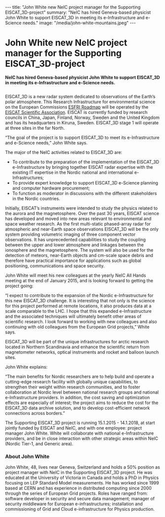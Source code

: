 ---
title: "John White new NeIC project manager for the Supporting EISCAT_3D-project"
summary: "NeIC has hired Geneva-based physicist John White to support EISCAT_3D in meeting its e-Infrastructure and e-Science needs."
image: "/media/john-white-mountains.jpeg"
---
= John White new NeIC project manager for the Supporting EISCAT_3D-project =

'''NeIC has hired Geneva-based physicist John White to support EISCAT_3D in meeting its e-Infrastructure and e-Science needs.'''

<a href="/media/john-white-mountains.jpeg">
<img class="smallpic" href="/media/john-white-mountains.jpeg">
</a>

EISCAT_3D is a new radar system dedicated to observations of the Earth’s polar atmosphere. This Research Infrastructure for environmental science on the European Commissions [http://ec.europa.eu/research/infrastructures/pdf/esfri-strategy_report_and_roadmap.pdf#view=fit&pagemode=none ESFRI Roadmap] will be operated by the [https://www.eiscat.se/ EISCAT Scientific Association]. EISCAT is currently funded by research councils in China, Japan, Finland, Norway, Sweden and the United Kingdom and has its headquarters in Kiruna, Sweden. EISCAT_3D stage 1 will operate at three sites in the far North.

“The goal of the project is to support EISCAT_3D to meet its e-Infrastructure and e-Science needs,” John White says.

The major of the NeIC activities related to EISCAT_3D are:

* To contribute to the preparation of the implementation of the EISCAT_3D e-Infrastructure by bringing together EISCAT radar expertise with the existing IT expertise in the Nordic national and international e-Infrastructures;
* To provide expert knowledge to support EISCAT_3D e-Science planning and computer hardware procurement;
* To function as moderator in discussions with the different stakeholders in the Nordic countries.

Initially, EISCAT’s instruments were intended to study the physics related to the aurora and the magnetosphere. Over the past 30 years, EISCAT science has developed and moved into new areas relevant to environmental and space weather research. As the first multi-static phased-array radar for atmospheric and near-Earth space observations EISCAT_3D will be the only system providing volumetric imaging of three component vector observations. It has unprecedented capabilities to study the coupling between the upper and lower atmosphere and linkages between the ionosphere and the magnetosphere. The system will also be used for the detection of meteors, near-Earth objects and cm-scale space debris and therefore have practical importance for applications such as global positioning, communications and space security.

John White will meet his new colleagues at the yearly NeIC All Hands meeting at the end of January 2015, and is looking forward to getting the project going:

“I expect to contribute to the expansion of the Nordic e-Infrastructure for this new EISCAT_3D challenge. It is interesting that not only is the science for this project performed at remote locations, it also produces data at a scale comparable to the LHC. I hope that this expanded e-Infrastructure and the associated techniques will ultimately benefit other areas of scientific research. I look forward to working with new colleagues and also continuing with old colleagues from the European Grid projects,” White says.

EISCAT_3D will be part of the unique infrastructures for arctic research located in Northern Scandinavia and enhance the scientific return from magnetometer networks, optical instruments and rocket and balloon launch sites.

John White explains:

“The main benefits for Nordic researchers are to help build and operate a cutting-edge research facility with globally unique capabilities, to strengthen their weight within research communities, and to foster collaboration at Nordic level between national research groups and national e-Infrastructure providers. In addition, the cost saving and optimization effects are especially of interest; the project aims to reduce the cost for the EISCAT_3D data archive solution, and to develop cost-efficient network connections across borders.”

The Supporting EISCAT_3D project is running 15.1.2015 - 14.1.2018, at start jointly funded by EISCAT and NeIC, and with one employee: project manager John White. White will collaborate with national e-Infrastructure providers, and be in close interaction with other strategic areas within NeIC (Nordic Tier-1, and Generic area).

=== About John White ===

John White, 48, lives near Geneva, Switzerland and holds a 50% position as project manager with NeIC in the Supporting EISCAT_3D project. He was educated at the University of Victoria in Canada and holds a PhD in Physics focusing on LEP Standard Model measurements. He has worked since 1999 based at CERN and has experience in distributed computing since 2000 through the series of European Grid projects. Roles have ranged from: software developer in security and secure data management; manager of security middleware for European e-infrastructures; installation and commissioning of Grid and Cloud e-infrastructure for Physics production.
